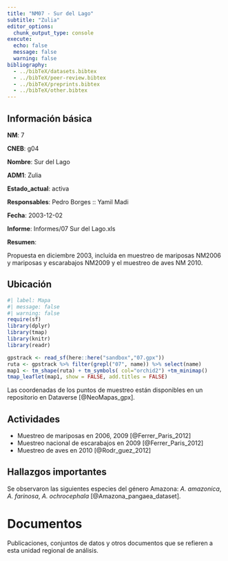 ```yaml
---
title: "NM07 - Sur del Lago"
subtitle: "Zulia"
editor_options: 
  chunk_output_type: console
execute:
  echo: false 
  message: false
  warning: false
bibliography: 
  - ../bibTeX/datasets.bibtex
  - ../bibTeX/peer-review.bibtex
  - ../bibTeX/preprints.bibtex
  - ../bibTeX/other.bibtex
---
```


## Información básica

**NM**: 7

**CNEB**: g04

**Nombre**: Sur del Lago

**ADM1**: Zulia

**Estado_actual**: activa

**Responsables**: Pedro Borges :: Yamil Madi

**Fecha**: 2003-12-02

**Informe**: Informes/07 Sur del Lago.xls

**Resumen**: <p>Propuesta en diciembre 2003, inclu&iacute;da en muestreo de mariposas NM2006 y mariposas y escarabajos NM2009 y el muestreo de aves NM 2010.</p>


## Ubicación

```r
#| label: Mapa
#| message: false
#| warning: false
require(sf)
library(dplyr)
library(tmap)
library(knitr)
library(readr)

gpstrack <- read_sf(here::here("sandbox","07.gpx"))
ruta <- gpstrack %>% filter(grepl("07", name)) %>% select(name) 
map1 <- tm_shape(ruta) + tm_symbols( col="orchid2") +tm_minimap()
tmap_leaflet(map1, show = FALSE, add.titles = FALSE)
```

Las coordenadas de los puntos de muestreo están disponibles en un repositorio en Dataverse [@NeoMapas_gpx].


## Actividades

- Muestreo de mariposas en 2006, 2009 [@Ferrer_Paris_2012]
- Muestreo nacional de escarabajos en 2009 [@Ferrer_Paris_2012]
- Muestreo de aves en 2010 [@Rodr_guez_2012]


## Hallazgos importantes

Se observaron las siguientes especies del género Amazona: *A. amazonica*, *A. farinosa*, *A. ochrocephala* [@Amazona_pangaea_dataset].


# Documentos

Publicaciones, conjuntos de datos y otros documentos que se refieren a esta unidad regional de análisis.

::: {#refs}
:::

